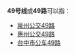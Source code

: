 {{线路名消歧义}}
'''49号线'''或'''49路'''可以指：

* [[泉州公交49路|泉州公交49路]]
* [[惠州公交49路|惠州公交49路]]
* [[台中市公车49路|台中市公车49路]]

{{disambig|cat=四字路线名消歧义}}